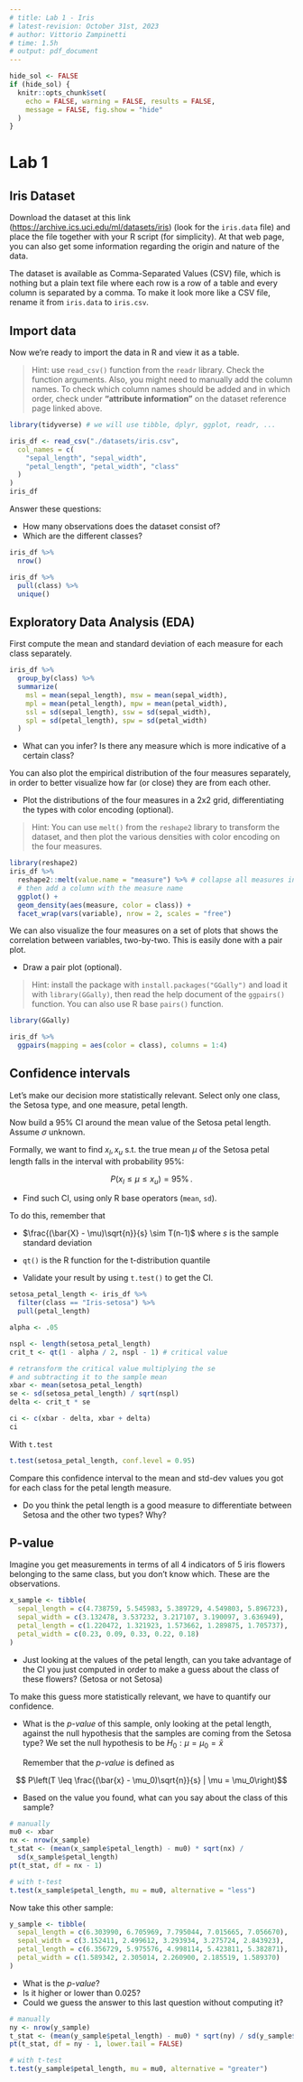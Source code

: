 ```yaml
---
# title: Lab 1 - Iris
# latest-revision: October 31st, 2023
# author: Vittorio Zampinetti
# time: 1.5h
# output: pdf_document
---
```


```r
hide_sol <- FALSE
if (hide_sol) {
  knitr::opts_chunk$set(
    echo = FALSE, warning = FALSE, results = FALSE,
    message = FALSE, fig.show = "hide"
  )
}
```
# Lab 1

## Iris Dataset

Download the dataset at this link ([https://archive.ics.uci.edu/ml/datasets/iris](https://archive.ics.uci.edu/ml/datasets/iris))
(look for the `iris.data` file) and place the file together with your R script (for simplicity).
At that web page, you can also get some information regarding the origin and
nature of the data.

The dataset is available as Comma-Separated Values (CSV) file, which is nothing
but a plain text file where each row is a row of a table and every column is separated
by a comma. To make it look more like a CSV file, rename it from `iris.data` to `iris.csv`.

## Import data

Now we're ready to import the data in R and view it as a table.

> Hint: use `read_csv()` function from the `readr` library. Check
the function arguments. Also, you might need to manually add the column names. 
To check which column names should be added and in which order,
check under **"attribute information"** on the dataset reference page linked above.

```r
library(tidyverse) # we will use tibble, dplyr, ggplot, readr, ...
```

```r
iris_df <- read_csv("./datasets/iris.csv",
  col_names = c(
    "sepal_length", "sepal_width",
    "petal_length", "petal_width", "class"
  )
)
iris_df
```

Answer these questions:

- How many observations does the dataset consist of?
- Which are the different classes?

```r
iris_df %>%
  nrow()

iris_df %>%
  pull(class) %>%
  unique()
```

## Exploratory Data Analysis (EDA)

First compute the mean and standard deviation of each measure for each
class separately.

```r
iris_df %>%
  group_by(class) %>%
  summarize(
    msl = mean(sepal_length), msw = mean(sepal_width),
    mpl = mean(petal_length), mpw = mean(petal_width),
    ssl = sd(sepal_length), ssw = sd(sepal_width),
    spl = sd(petal_length), spw = sd(petal_width)
  )
```
[//]: # TODO: maybe save this dataframe and use the statistics
[//]: # to generate synthetic data as in the lab1 script datagen

- What can you infer? Is there any measure which is more indicative of a certain class?

You can also plot the empirical distribution of the four measures
separately, in order to better visualize how far (or close) they
are from each other.

- Plot the distributions of the four measures in a 2x2
  grid, differentiating the types with color encoding (optional).

> Hint: You can use `melt()` from the `reshape2` library to 
transform the dataset, and then plot the various densities with
color encoding on the four measures.

```r
library(reshape2)
iris_df %>%
  reshape2::melt(value.name = "measure") %>% # collapse all measures in one col
  # then add a column with the measure name
  ggplot() +
  geom_density(aes(measure, color = class)) +
  facet_wrap(vars(variable), nrow = 2, scales = "free")
```

We can also visualize the four measures on a set of plots that shows
the correlation between variables, two-by-two. This is easily
done with a pair plot.

- Draw a pair plot (optional).

> Hint: install the package with `install.packages("GGally")` and load it with `library(GGally)`, then
read the help document of the `ggpairs()` function. You can also use R base `pairs()` function.

```r
library(GGally)

iris_df %>%
  ggpairs(mapping = aes(color = class), columns = 1:4)
```

## Confidence intervals

Let's make our decision more statistically relevant.
Select only one class, the Setosa type, and one measure, petal length.

Now build a 95% CI around the mean value of the Setosa petal length.
Assume $\sigma$ unknown.

Formally, we want to find $x_l, x_u$ s.t. the true mean $\mu$
of the Setosa petal length falls in the interval with probability 95%:

$$
P(x_l \leq \mu \leq x_u) = 95\%\,.
$$

- Find such CI, using only R base operators (`mean`, `sd`).

To do this, remember that

- $\frac{(\bar{X} - \mu)\sqrt{n}}{s} \sim T(n-1)$ where $s$ is the sample standard deviation
- `qt()` is the R function for the t-distribution quantile

- Validate your result by using `t.test()` to get the CI.

```r
setosa_petal_length <- iris_df %>%
  filter(class == "Iris-setosa") %>%
  pull(petal_length)

alpha <- .05

nspl <- length(setosa_petal_length)
crit_t <- qt(1 - alpha / 2, nspl - 1) # critical value

# retransform the critical value multiplying the se
# and subtracting it to the sample mean
xbar <- mean(setosa_petal_length)
se <- sd(setosa_petal_length) / sqrt(nspl)
delta <- crit_t * se

ci <- c(xbar - delta, xbar + delta)
ci
```

With `t.test`

```r
t.test(setosa_petal_length, conf.level = 0.95)
```

Compare this confidence interval to the mean and std-dev
values you got for each class for the petal length measure.

- Do you think the petal length is a good measure to 
  differentiate between Setosa and the other two types? Why?

## P-value

Imagine you get measurements in terms of all 4 indicators of
5 iris flowers belonging to the same class, but you don't know
which. These are the observations.

```r
x_sample <- tibble(
  sepal_length = c(4.738759, 5.545983, 5.389729, 4.549803, 5.896723),
  sepal_width = c(3.132478, 3.537232, 3.217107, 3.190097, 3.636949),
  petal_length = c(1.220472, 1.321923, 1.573662, 1.289875, 1.705737),
  petal_width = c(0.23, 0.09, 0.33, 0.22, 0.18)
)
```

- Just looking at the values of the petal length,
  can you take advantage of the CI you just computed
  in order to make a guess about the class of these flowers? 
  (Setosa or not Setosa)
  
To make this guess more statistically relevant, we have
to quantify our confidence.

- What is the *p-value* of this sample, only looking at the 
  petal length, against the null hypothesis that the
  samples are coming from the Setosa type? We set the null
  hypothesis to be $H_0: \mu = \mu_0 = \bar{x}$

  Remember that the *p-value* is defined as

$$ P\left(T \leq \frac{(\bar{x} - \mu_0)\sqrt{n}}{s} | \mu = \mu_0\right)$$

- Based on the value you found, what can you say
  about the class of this sample?

```r
# manually
mu0 <- xbar
nx <- nrow(x_sample)
t_stat <- (mean(x_sample$petal_length) - mu0) * sqrt(nx) /
  sd(x_sample$petal_length)
pt(t_stat, df = nx - 1)

# with t-test
t.test(x_sample$petal_length, mu = mu0, alternative = "less")
```

Now take this other sample:

```r
y_sample <- tibble(
  sepal_length = c(6.303990, 6.705969, 7.795044, 7.015665, 7.056670),
  sepal_width = c(3.152411, 2.499612, 3.293934, 3.275724, 2.843923),
  petal_length = c(6.356729, 5.975576, 4.998114, 5.423811, 5.382871),
  petal_width = c(1.589342, 2.305014, 2.260900, 2.185519, 1.589370)
)
```

- What is the *p-value*?
- Is it higher or lower than 0.025?
- Could we guess the answer to this last question
  without computing it?

```r
# manually
ny <- nrow(y_sample)
t_stat <- (mean(y_sample$petal_length) - mu0) * sqrt(ny) / sd(y_sample$petal_length)
pt(t_stat, df = ny - 1, lower.tail = FALSE)

# with t-test
t.test(y_sample$petal_length, mu = mu0, alternative = "greater")
```

